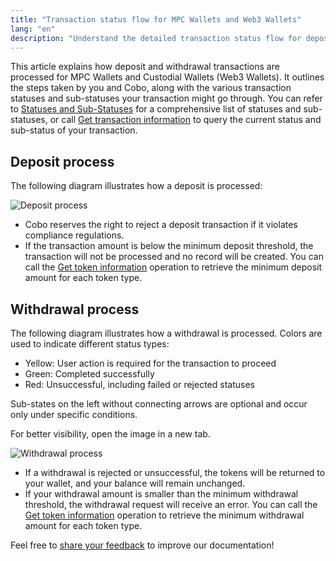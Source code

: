 ```yaml
---
title: "Transaction status flow for MPC Wallets and Web3 Wallets"
lang: "en"
description: "Understand the detailed transaction status flow for deposits and withdrawals in MPC Wallets and Custodial Wallets (Web3 Wallets)"
---
```


This article explains how deposit and withdrawal transactions are processed for MPC Wallets and Custodial Wallets (Web3 Wallets). It outlines the steps taken by you and Cobo, along with the various transaction statuses and sub-statuses your transaction might go through. You can refer to [Statuses and Sub-Statuses](/v2/guides/transactions/status) for a comprehensive list of statuses and sub-statuses, or call [Get transaction information](/v2/api-references/transactions/get-transaction-information) to query the current status and sub-status of your transaction.

## Deposit process

The following diagram illustrates how a deposit is processed:

<img src="/v2/images/guides/mpc-deposit-en.svg" className="diagram" alt="Deposit process" />

- Cobo reserves the right to reject a deposit transaction if it violates compliance regulations.
- If the transaction amount is below the minimum deposit threshold, the transaction will not be processed and no record will be created. You can call the [Get token information](/v2/api-references/wallets/get-token-information) operation to retrieve the minimum deposit amount for each token type.

## Withdrawal process

The following diagram illustrates how a withdrawal is processed. Colors are used to indicate different status types:
- Yellow: User action is required for the transaction to proceed
- Green: Completed successfully
- Red: Unsuccessful, including failed or rejected statuses

<Note>Sub-states on the left without connecting arrows are optional and occur only under specific conditions.</Note>

<Info>For better visibility, open the image in a new tab.</Info>

<img src="/v2/images/guides/mpc-withdrawal-en.png" className="diagram" alt="Withdrawal process" />

- If a withdrawal is rejected or unsuccessful, the tokens will be returned to your wallet, and your balance will remain unchanged.
- If your withdrawal amount is smaller than the minimum withdrawal threshold, the withdrawal request will receive an error. You can call the [Get token information](/v2/api-references/wallets/get-token-information) operation to retrieve the minimum withdrawal amount for each token type.

<Tip>Feel free to [share your feedback](https://forms.zohopublic.com/cobo/form/DocumentFeedbackForm/formperma/QvLOhxJv1_JMsJ-1dleZ8Itb_7rzN-LtgvsDdxosoVI) to improve our documentation!</Tip>